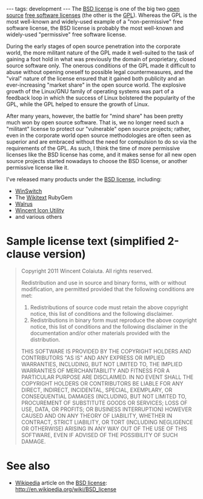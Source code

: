 ---
tags: development
---
The [[BSD license]] is one of the big two [[open source]] [[free software licenses]] (the other is the [[GPL]]). Whereas the GPL is the most well-known and widely-used example of a "non-permissive" free software license, the BSD license is probably the most well-known and widely-used "permissive" free software license.

During the early stages of open source penetration into the corporate world, the more militant nature of the GPL made it well-suited to the task of gaining a foot hold in what was previously the domain of proprietary, closed source software only. The onerous conditions of the GPL made it difficult to abuse without opening oneself to possible legal countermeasures, and the "viral" nature of the license ensured that it gained both publicity and an ever-increasing "market share" in the open source world. The explosive growth of the Linux/GNU family of operating systems was part of a feedback loop in which the success of Linux bolstered the popularity of the GPL, while the GPL helped to ensure the growth of Linux.

After many years, however, the battle for "mind share" has been pretty much won by open source software. That is, we no longer need such a "militant" license to protect our "vulnerable" open source projects; rather, even in the corporate world open source methodologies are often seen as superior and are embraced without the need for compulsion to do so via the requirements of the GPL. As such, I think the time of more permissive licenses like the BSD license has come, and it makes sense for all new open source projects started nowadays to choose the BSD license, or another permissive license like it.

I've released many products under the [[BSD license]], including:

* [[WinSwitch]]
* The [[Wikitext]] RubyGem
* [[Walrus]]
* [[Wincent Icon Utility]]
* and various others

= Sample license text (simplified 2-clause version) =

<blockquote>Copyright 2011 Wincent Colaiuta. All rights reserved.

Redistribution and use in source and binary forms, with or without modification, are permitted provided that the following conditions are met:

# Redistributions of source code must retain the above copyright notice, this list of conditions and the following disclaimer.
# Redistributions in binary form must reproduce the above copyright notice, this list of conditions and the following disclaimer in the documentation and/or other materials provided with the distribution.

THIS SOFTWARE IS PROVIDED BY THE COPYRIGHT HOLDERS AND CONTRIBUTORS "AS IS" AND ANY EXPRESS OR IMPLIED WARRANTIES, INCLUDING, BUT NOT LIMITED TO, THE IMPLIED WARRANTIES OF MERCHANTABILITY AND FITNESS FOR A PARTICULAR PURPOSE ARE DISCLAIMED. IN NO EVENT SHALL THE COPYRIGHT HOLDERS OR CONTRIBUTORS BE LIABLE FOR ANY DIRECT, INDIRECT, INCIDENTAL, SPECIAL, EXEMPLARY, OR CONSEQUENTIAL DAMAGES (INCLUDING, BUT NOT LIMITED TO, PROCUREMENT OF SUBSTITUTE GOODS OR SERVICES; LOSS OF USE, DATA, OR PROFITS; OR BUSINESS INTERRUPTION) HOWEVER CAUSED AND ON ANY THEORY OF LIABILITY, WHETHER IN CONTRACT, STRICT LIABILITY, OR TORT (INCLUDING NEGLIGENCE OR OTHERWISE) ARISING IN ANY WAY OUT OF THE USE OF THIS SOFTWARE, EVEN IF ADVISED OF THE POSSIBILITY OF SUCH DAMAGE.</blockquote>

= See also =

* [[Wikipedia]] article on the [[BSD license]]: http://en.wikipedia.org/wiki/BSD_license
